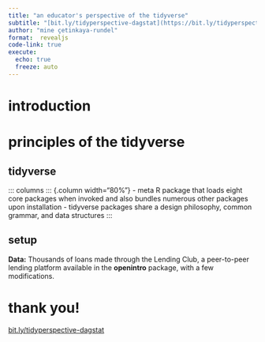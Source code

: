 ```yaml
---
title: "an educator's perspective of the tidyverse"
subtitle: "[bit.ly/tidyperspective-dagstat](https://bit.ly/tidyperspective-dagstat)"
author: "mine çetinkaya-rundel"
format:  revealjs
code-link: true
execute:
  echo: true
  freeze: auto
---
```


# introduction

# principles of the tidyverse

## tidyverse

::: columns
::: {.column width="80%"}
-   meta R package that loads eight core packages when invoked and also bundles numerous other packages upon installation
-   tidyverse packages share a design philosophy, common grammar, and data structures
:::



## setup

**Data:** Thousands of loans made through the Lending Club, a peer-to-peer lending platform available in the **openintro** package, with a few modifications.



# thank you!

[bit.ly/tidyperspective-dagstat](https://bit.ly/tidyperspective-dagstat)